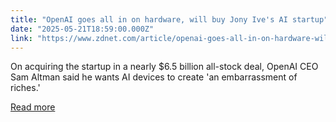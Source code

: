 ```yaml
---
title: "OpenAI goes all in on hardware, will buy Jony Ive's AI startup"
date: "2025-05-21T18:59:00.000Z"
link: "https://www.zdnet.com/article/openai-goes-all-in-on-hardware-will-buy-jony-ives-ai-startup/"
---
```


On acquiring the startup in a nearly $6.5 billion all-stock deal, OpenAI CEO Sam Altman said he wants AI devices to create 'an embarrassment of riches.'

[Read more](https://www.zdnet.com/article/openai-goes-all-in-on-hardware-will-buy-jony-ives-ai-startup/)
